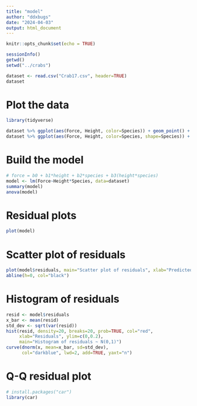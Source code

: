 ```yaml
---
title: "model"
author: "ddxbugs"
date: "2024-04-03"
output: html_document
---
```


```r
knitr::opts_chunk$set(echo = TRUE)
```

```r
sessionInfo()
getwd()
setwd("../crabs")
```


```r
dataset <- read.csv("Crab17.csv", header=TRUE)
dataset
```

# Plot the data
```r
library(tidyverse)

dataset %>% ggplot(aes(Force, Height, color=Species)) + geom_point() + geom_smooth(method="lm") + ggtitle("Linear regression model: crab species closing force v. propodus height")
dataset %>% ggplot(aes(Force, Height, color=Species, shape=Species)) + geom_point() + ggtitle("Scatter plot: crab species closing force v. propodus height") 
```
# Build the model
```r
# force = b0 + b1*height + b2*species + b3(height*species)
model <- lm(Force~Height*Species, data=dataset)
summary(model)
anova(model)
```
# Residual plots
```r
plot(model)
```
# Scatter plot of residuals
```r
plot(model$residuals, main="Scatter plot of residuals", xlab="Predicted values", ylab="Residuals", pch=19)
abline(h=0, col="black")
```
# Histogram of residuals
```r
resid <- model$residuals
x_bar <- mean(resid)
std_dev <- sqrt(var(resid))
hist(resid, density=20, breaks=20, prob=TRUE, col="red",
     xlab="Residuals", ylim=c(0,0.2),
     main="Histogram of residuals ~ N(0,1)")
curve(dnorm(x, mean=x_bar, sd=std_dev),
      col="darkblue", lwd=2, add=TRUE, yaxt="n")
```
# Q-Q residual plot
```r
# install.packages("car")
library(car)
```







